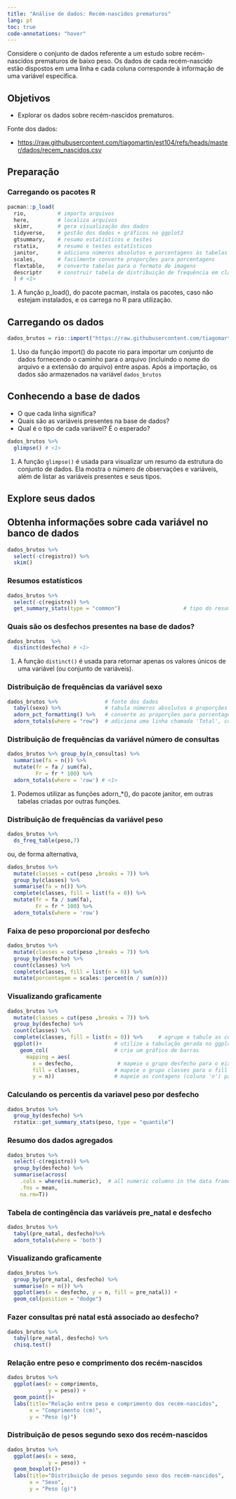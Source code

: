 ```yaml
---
title: "Análise de dados: Recém-nascidos prematuros"
lang: pt
toc: true
code-annotations: "hover"
---
```


Considere o conjunto de dados referente a um estudo sobre recém-nascidos prematuros de baixo peso. Os dados de cada recém-nascido estão dispostos em uma linha e cada coluna corresponde à informação de uma variável específica.

## Objetivos

-   Explorar os dados sobre recém-nascidos prematuros.

Fonte dos dados:

- <https://raw.githubusercontent.com/tiagomartin/est104/refs/heads/master/dados/recem_nascidos.csv>


## Preparação


### Carregando os pacotes R


```r
pacman::p_load(
  rio,          # importa arquivos
  here,         # localiza arquivos
  skimr,        # gera visualização dos dados
  tidyverse,    # gestão dos dados + gráficos no ggplot2 
  gtsummary,    # resumo estatísticos e testes
  rstatix,      # resumo e testes estatísticos
  janitor,      # adiciona números absolutos e porcentagens às tabelas
  scales,       # facilmente converte proporções para porcentagens
  flextable,    # converte tabelas para o formato de imagens
  descriptr     # construir tabela de distribuição de frequência em classes
  ) # <1>
```

1. A função p_load(), do pacote pacman, instala os pacotes, caso não estejam instalados, e os carrega no R para utilização.

## Carregando os dados

```r
dados_brutos = rio::import("https://raw.githubusercontent.com/tiagomartin/est104/refs/heads/master/dados/recem_nascidos.csv") # <1>
```
1. Uso da função import() do pacote rio para importar um conjunto de dados fornecendo o caminho para o arquivo (incluindo o nome do arquivo e a extensão do arquivo) entre aspas. Após a importação, os dados são armazenados na variável `dados_brutos` 


## Conhecendo a base de dados

- O que cada linha significa?
- Quais são as variáveis presentes na base de dados?
- Qual é o tipo de cada variável? É o esperado?
<!-- - Tem alguma variável que seria interessante gerar a partir das informações presentes na base de dados? -->


```r
dados_brutos %>% 
  glimpse() # <1>
```
1. A função `glimpse()` é usada para visualizar um resumo da estrutura do conjunto de dados. Ela mostra o número de observações e variáveis, além de listar as variáveis presentes e seus tipos.



## Explore seus dados

## Obtenha informações sobre cada variável no banco de dados

```r
dados_brutos %>% 
  select(-c(registro)) %>% 
  skim()
```

### Resumos estatísticos

```r
dados_brutos %>% 
  select(-c(registro)) %>% 
  get_summary_stats(type = "common")                    # tipo do resumo estatístico a ser gerado
```



### Quais são os desfechos presentes na base de dados?

```r
dados_brutos  %>%  
  distinct(desfecho) # <1>
```
1. A função `distinct()` é usada para retornar apenas os valores únicos de uma variável (ou conjunto de variáveis).


### Distribuição de frequências da variável sexo

```r
dados_brutos %>%               # fonte dos dados
  tabyl(sexo) %>%              # tabula números absolutos e proporções por sexo
  adorn_pct_formatting() %>%   # converte as proporções para porcentagens
  adorn_totals(where = "row")  # adiciona uma linha chamada 'Total', com os totais
```

### Distribuição de frequências da variável número de consultas

```r
dados_brutos %>% group_by(n_consultas) %>%
  summarise(fa = n()) %>%
  mutate(fr = fa / sum(fa),
         Fr = fr * 100) %>% 
  adorn_totals(where = 'row') # <1>
```

1. Podemos utilizar as funções adorn_*(), do pacote janitor, em outras tabelas criadas por outras funções.

### Distribuição de frequências da variável peso


```r
dados_brutos %>% 
  ds_freq_table(peso,7)  
```

ou, de forma alternativa,

```r
dados_brutos %>% 
  mutate(classes = cut(peso ,breaks = 7)) %>% 
  group_by(classes) %>% 
  summarise(fa = n()) %>% 
  complete(classes, fill = list(fa = 0)) %>% 
  mutate(fr = fa / sum(fa),
         Fr = fr * 100) %>% 
  adorn_totals(where = 'row')
```


### Faixa de peso proporcional por desfecho

```r
dados_brutos %>%
  mutate(classes = cut(peso ,breaks = 7)) %>% 
  group_by(desfecho) %>% 
  count(classes) %>% 
  complete(classes, fill = list(n = 0)) %>%  
  mutate(porcentagem = scales::percent(n / sum(n)))
```

### Visualizando graficamente

```r
dados_brutos %>%
  mutate(classes = cut(peso ,breaks = 7)) %>% 
  group_by(desfecho) %>% 
  count(classes) %>% 
  complete(classes, fill = list(n = 0)) %>%     # agrupe e tabule as contagens utilizando duas variáveis
  ggplot()+                       # utilize a tabulação gerada no ggplot
    geom_col(                     # crie um gráfico de barras
      mapping = aes(   
        x = desfecho,              # mapeie o grupo desfecho para o eixo x
        fill = classes,           # mapeie o grupo classes para o fill
        y = n))                   # mapeie as contagens (coluna 'n') para o eixo y
```

### Calculando os percentis da variavel peso por desfecho

```r
dados_brutos %>% 
  group_by(desfecho) %>% 
  rstatix::get_summary_stats(peso, type = "quantile")
```

### Resumo dos dados agregados

```r
dados_brutos %>% 
  select(-c(registro)) %>% 
  group_by(desfecho) %>% 
  summarise(across(
    .cols = where(is.numeric),  # all numeric columns in the data frame
    .fns = mean,
    na.rm=T))
```

### Tabela de contingência das variáveis pre_natal e desfecho

```r
dados_brutos %>% 
  tabyl(pre_natal, desfecho)%>% 
  adorn_totals(where = 'both')
```

### Visualizando graficamente

```r
dados_brutos %>% 
  group_by(pre_natal, desfecho) %>% 
  summarise(n = n()) %>% 
  ggplot(aes(x = desfecho, y = n, fill = pre_natal)) +
  geom_col(position = "dodge")
```




### Fazer consultas pré natal está associado ao desfecho?

```r
dados_brutos %>% 
  tabyl(pre_natal, desfecho) %>% 
  chisq.test()
```

### Relação entre peso e comprimento dos recém-nascidos


```r
dados_brutos %>% 
  ggplot(aes(x = comprimento,
             y = peso)) +
  geom_point()+
  labs(title="Relação entre peso e comprimento dos recém-nascidos",
       x = "Comprimento (cm)",
       y = "Peso (g)")
```

### Distribuição de pesos segundo sexo dos recém-nascidos


```r
dados_brutos %>% 
  ggplot(aes(x = sexo,
             y = peso)) +
  geom_boxplot()+
  labs(title="Distribuição de pesos segundo sexo dos recém-nascidos",
       x = "Sexo",
       y = "Peso (g)")
```